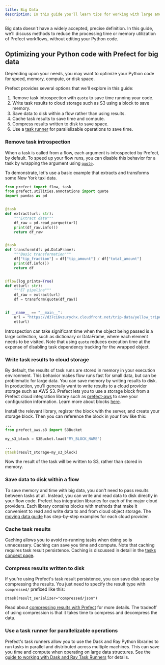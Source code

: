 ```yaml
---
title: Big Data
description: In this guide you'll learn tips for working with large amounts of data in Prefect.
---
```


Big data doesn't have a widely accepted, precise definition. In this guide, we'll discuss methods to reduce the processing time or memory utilization of Prefect workflows, without editing your Python code.

Optimizing your Python code with Prefect for big data
---------------------------------------------------------------------------------------------------------------------------------

Depending upon your needs, you may want to optimize your Python code for speed, memory, compute, or disk space.

Prefect provides several options that we'll explore in this guide:

1.  Remove task introspection with `quote` to save time running your code.
2.  Write task results to cloud storage such as S3 using a block to save memory.
3.  Save data to disk within a flow rather than using results.
4.  Cache task results to save time and compute.
5.  Compress results written to disk to save space.
6.  Use a [task runner](https://docs.prefect.io/concepts/task-runners/) for parallelizable operations to save time.

### Remove task introspection

When a task is called from a flow, each argument is introspected by Prefect, by default. To speed up your flow runs, you can disable this behavior for a task by wrapping the argument using [`quote`](https://docs.prefect.io/latest/api-ref/prefect/utilities/annotations/#prefect.utilities.annotations.quote).

To demonstrate, let's use a basic example that extracts and transforms some New York taxi data.



```python et_quote.py
from prefect import flow, task
from prefect.utilities.annotations import quote
import pandas as pd


@task
def extract(url: str):
    """Extract data"""
    df_raw = pd.read_parquet(url)
    print(df_raw.info())
    return df_raw


@task
def transform(df: pd.DataFrame):
    """Basic transformation"""
    df["tip_fraction"] = df["tip_amount"] / df["total_amount"]
    print(df.info())
    return df


@flow(log_prints=True)
def et(url: str):
    """ET pipeline"""
    df_raw = extract(url)
    df = transform(quote(df_raw))


if __name__ == "__main__":
    url = "https://d37ci6vzurychx.cloudfront.net/trip-data/yellow_tripdata_2023-09.parquet"
    et(url)

```


Introspection can take significant time when the object being passed is a large collection, such as dictionary or DataFrame, where each element needs to be visited. Note that using `quote` reduces execution time at the expense of disabling task dependency tracking for the wrapped object.

### Write task results to cloud storage

By default, the results of task runs are stored in memory in your execution environment. This behavior makes flow runs fast for small data, but can be problematic for large data. You can save memory by writing results to disk. In production, you'll generally want to write results to a cloud provider storage such as AWS S3. Prefect lets you to use a storage block from a Prefect cloud integration library such as [prefect-aws](https://prefecthq.github.io/prefect-aws/) to save your configuration information. Learn more about blocks [here](https://docs.prefect.io/concepts/blocks/).

Install the relevant library, register the block with the server, and create your storage block. Then you can reference the block in your flow like this:

```python
...
from prefect_aws.s3 import S3Bucket

my_s3_block = S3Bucket.load("MY_BLOCK_NAME")

...
@task(result_storage=my_s3_block)

```


Now the result of the task will be written to S3, rather than stored in memory.

### Save data to disk within a flow

To save memory and time with big data, you don't need to pass results between tasks at all. Instead, you can write and read data to disk directly in your flow code. Prefect has integration libraries for each of the major cloud providers. Each library contains blocks with methods that make it convenient to read and write data to and from cloud object storage. The [moving data guide](https://docs.prefect.io/guides/moving-data/) has step-by-step examples for each cloud provider.

### Cache task results

Caching allows you to avoid re-running tasks when doing so is unnecessary. Caching can save you time and compute. Note that caching requires task result persistence. Caching is discussed in detail in the [tasks concept page](https://docs.prefect.io/concepts/tasks.md/#caching).

### Compress results written to disk

If you're using Prefect's task result persistence, you can save disk space by compressing the results. You just need to specify the result type with `compressed/` prefixed like this:

```
@task(result_serializer="compressed/json")

```


Read about [compressing results with Prefect](https://docs.prefect.io/concepts/results/) for more details. The tradeoff of using compression is that it takes time to compress and decompress the data.

### Use a task runner for parallelizable operations

Prefect's task runners allow you to use the Dask and Ray Python libraries to run tasks in parallel and distributed across multiple machines. This can save you time and compute when operating on large data structures. See the [guide to working with Dask and Ray Task Runners](https://docs.prefect.io/guides/dask-ray-task-runners/) for details.